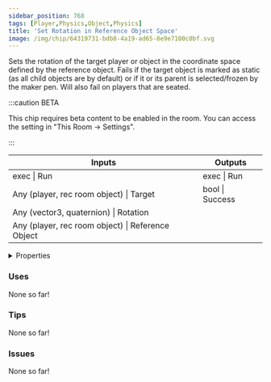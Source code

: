 ```yaml
---
sidebar_position: 768
tags: [Player,Physics,Object,Physics]
title: 'Set Rotation in Reference Object Space'
image: /img/chip/64319731-bdb8-4a19-ad65-8e9e7100c0bf.svg
---
```


Sets the rotation of the target player or object in the coordinate space defined by the reference object. Fails if the target object is marked as static (as all child objects are by default) or if it or its parent is selected/frozen by the maker pen. Will also fail on players that are seated. 

:::caution BETA

This chip requires beta content to be enabled in the room. You can access the setting in "This Room -> Settings".

:::

<IChip uuid="64319731-bdb8-4a19-ad65-8e9e7100c0bf"/>

<table><thead><tr><th>Inputs</th><th>Outputs</th></tr></thead><tbody><tr><td>exec | Run</td><td>exec | Run</td></tr><tr><td>Any (player, rec room object) | Target</td><td>bool | Success</td></tr><tr><td>Any (vector3, quaternion) | Rotation</td><td /></tr><tr><td>Any (player, rec room object) | Reference Object</td><td /></tr></tbody></table>

<details>
  <summary>Properties</summary>
  <div>
    <div>
    <table>
      <tbody>
        <tr>
          <td>Is beta required?</td>
          <td>Yes</td>
        </tr>
        <tr>
          <td>Is chip a trolling risk?</td>
          <td>No</td>
        </tr>
        <tr>
          <td>Is chip a role assignment risk?</td>
          <td>No</td>
        </tr>
        <tr>
          <td>Chip UUID</td>
          <td>64319731-bdb8-4a19-ad65-8e9e7100c0bf</td>
        </tr>
        <tr>
          <td>Room availability</td>
          <td>Available everywhere</td>
        </tr>
      </tbody>
    </table>
    </div>
  </div>
</details>

### Uses

None so far!

### Tips

None so far!

### Issues

None so far!